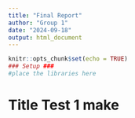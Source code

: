 ```yaml
---
title: "Final Report"
author: "Group 1"
date: "2024-09-18"
output: html_document
---
```


```r
knitr::opts_chunk$set(echo = TRUE)
### Setup ###
#place the libraries here
```

# Title Test 1 make